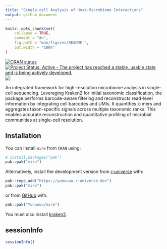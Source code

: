 ```yaml
---
title: "Single-cell Analysis of Host-Microbiome Interactions"
output: github_document
---
```


<!-- README.md is generated from README.Rmd. Please edit that file -->

```r
knitr::opts_chunk$set(
    collapse = TRUE,
    comment = "#>",
    fig.path = "man/figures/README-",
    out.width = "100%"
)
```

<!-- badges: start -->
[![CRAN status](https://www.r-pkg.org/badges/version/mire)](https://CRAN.R-project.org/package=mire)
[![Project Status: Active - The project has reached a stable, usable state and is being actively developed.](https://www.repostatus.org/badges/latest/active.svg)](https://www.repostatus.org/#active)
[![](https://cranlogs.r-pkg.org/badges/mire)](https://cran.r-project.org/package=mire)
<!-- badges: end -->

An integrated framework for high-resolution microbiome analysis in single-cell
sequencing. Leveraging Kraken2 for initial taxonomic classification, the package
performs barcode-aware filtering and reconstructs read-level information by
integrating cell barcodes and UMIs.  It quantifies k-mers and aggregates
taxon-specific signals across multiple taxonomic ranks. This enables accurate
reconstruction and quantitative profiling of microbial communities at
single-cell resolution.

## Installation
You can install `mire` from `CRAN` using:
```r
# install.packages("pak")
pak::pak("mire")
```

Alternatively, install the development version from
[r-universe](https://yunuuuu.r-universe.dev/mire) with:

```r
pak::repo_add("https://yunuuuu.r-universe.dev")
pak::pak("mire")
```

or from [GitHub](https://github.com/Yunuuuu/mire) with:
```r
pak::pak("Yunuuuu/mire")
```

You must also install [kraken2](https://github.com/DerrickWood/kraken2/wiki/Manual).

## sessionInfo
```r
sessionInfo()
```
